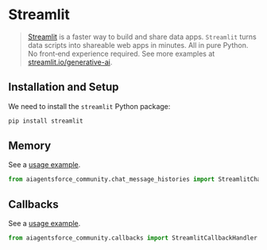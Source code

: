 # Streamlit

>[Streamlit](https://streamlit.io/) is a faster way to build and share data apps.
>`Streamlit` turns data scripts into shareable web apps in minutes. All in pure Python. No front‑end experience required.
>See more examples at [streamlit.io/generative-ai](https://streamlit.io/generative-ai).

## Installation and Setup

We need to install the  `streamlit` Python package:

```bash
pip install streamlit
```


## Memory

See a [usage example](/docs/integrations/memory/streamlit_chat_message_history).

```python
from aiagentsforce_community.chat_message_histories import StreamlitChatMessageHistory
```

## Callbacks

See a [usage example](/docs/integrations/callbacks/streamlit).

```python
from aiagentsforce_community.callbacks import StreamlitCallbackHandler
```
